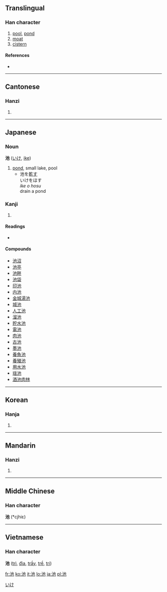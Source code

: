 ==Translingual==

===Han character===
{{Han char|rn=85|rad=水|as=03|sn=6|four=3411<sub>2</sub>|canj=水心木 (EPD)|ids=⿰[[氵]][[也]]}}

# [[pool]], [[pond]]
# [[moat]]
# [[cistern]]

====References====
* {{Han ref|kx=0606.050|dkj=17141|dj=1000.010|hdz=31555.030|uh=6C60|ud=27744|bh=A6C0|bd=42688}}

----

==Cantonese==

===Hanzi===
{{yue-hanzi|jyut=|y=chi4}}

# {{defn|Cantonese}}

----

==Japanese==

===Noun===
'''池''' ([[いけ]], [[ike]])

# [[pond]], small lake, pool
#* 池を[[乾す]]<br>いけをほす<br>''ike o hosu''<br>drain a pond

===Kanji===
{{ja-kanji|grade=2|rs=水03}}

# {{defn|Japanese}}

====Readings====
* {{ja-readings|on=[[ち]] ([[chi]]), [[た]] ([[ta]])|kun=[[いけ]] ([[ike]])}}

====Compounds====
* [[池沼]]
* [[池亭]]
* [[池畔]]
* [[池袋]]
* [[印池]]
* [[内池]]
* [[金城湯池]]
* [[城池]]
* [[人工池]]
* [[溜池]]
* [[貯水池]]
* [[電池]]
* [[肉池]]
* [[古池]]
* [[墨池]]
* [[養魚池]]
* [[養殖池]]
* [[用水池]]
* [[瑶池]]
* [[酒池肉林]]

[[Category:Japanese nouns|いけ]]

----

==Korean==

===Hanja===
{{ko-hanja|hangeul=[[지]], [[타]]|eumhun=|rv=ji, ta|mr=chi, t'a|y=ci, tha}}

# {{defn|Korean}}

----

==Mandarin==

===Hanzi===
{{cmn-hanzi|pin=[[chí]] ([[chi2]])|wg=ch'ih<sup>2</sup>}}

# {{defn|Mandarin}}

----

==Middle Chinese==
===Han character===
'''池''' (*cjhiɛ)<!--note: asterisk indicates that this character appears more than four times in the Tang Dynasty corpus of literature-->

----

==Vietnamese==
===Han character===
'''池''' ([[trì]], [[đìa]], [[trầy]], [[trề]], [[tri]])

[[fr:池]]
[[ko:池]]
[[it:池]]
[[lo:池]]
[[ja:池]]
[[pl:池]]